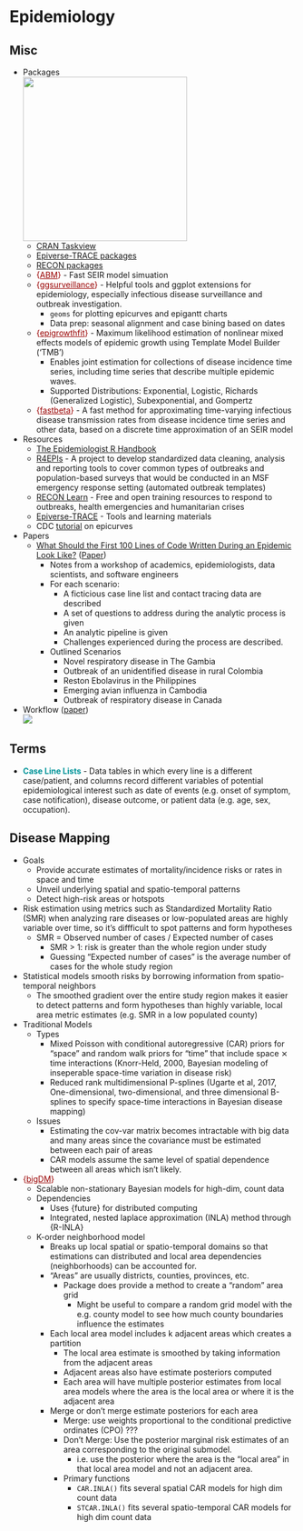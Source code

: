 # Epidemiology {#sec-epidemi .unnumbered}

## Misc {#sec-epidemi-misc .unnumbered}

-   Packages\
    ![](_resources/Epidemiology.resources/pkgs-1.png){.lightbox width="289"}
    -   [CRAN Taskview](https://cran.r-project.org/web/views/Epidemiology.html)
    -   [Epiverse-TRACE packages](https://epiverse-trace.r-universe.dev/packages)
    -   [RECON packages](https://www.repidemicsconsortium.org/projects/)
    -   [{]{style="color: #990000"}[ABM](https://github.com/junlingm/ABM){style="color: #990000"}[}]{style="color: #990000"} - Fast SEIR model simuation
    -   [{]{style="color: #990000"}[ggsurveillance](https://ggsurveillance.biostats.dev/){style="color: #990000"}[}]{style="color: #990000"} - Helpful tools and ggplot extensions for epidemiology, especially infectious disease surveillance and outbreak investigation.
        -   `geoms` for plotting epicurves and epigantt charts
        -   Data prep: seasonal alignment and case bining based on dates
    -   [{]{style="color: #990000"}[epigrowthfit](https://cran.r-project.org/web/packages/epigrowthfit/index.html){style="color: #990000"}[}]{style="color: #990000"} - Maximum likelihood estimation of nonlinear mixed effects models of epidemic growth using Template Model Builder ('TMB')
        -   Enables joint estimation for collections of disease incidence time series, including time series that describe multiple epidemic waves.
        -   Supported Distributions: Exponential, Logistic, Richards (Generalized Logistic), Subexponential, and Gompertz
    -   [{]{style="color: #990000"}[fastbeta](https://cran.r-project.org/web/packages/fastbeta/index.html){style="color: #990000"}[}]{style="color: #990000"} - A fast method for approximating time-varying infectious disease transmission rates from disease incidence time series and other data, based on a discrete time approximation of an SEIR model
-   Resources
    -   [The Epidemiologist R Handbook](https://epirhandbook.com/en/)
    -   [R4EPIs](https://r4epis.netlify.app/) - A project to develop standardized data cleaning, analysis and reporting tools to cover common types of outbreaks and population-based surveys that would be conducted in an MSF emergency response setting (automated outbreak templates)
    -   [RECON Learn](https://www.reconlearn.org/) - Free and open training resources to respond to outbreaks, health emergencies and humanitarian crises
    -   [Epiverse-TRACE](https://epiverse-trace.github.io/) - Tools and learning materials
    -   CDC [tutorial](https://www.cdc.gov/training/quicklearns/epimode/index.html) on epicurves
-   Papers
    -   [What Should the First 100 Lines of Code Written During an Epidemic Look Like?](https://epiverse-trace.github.io/posts/100days-workshop/) ([Paper](https://www.thelancet.com/journals/landig/article/PIIS2589-7500(24)00218-8/fulltext))
        -   Notes from a workshop of academics, epidemiologists, data scientists, and software engineers
        -   For each scenario:
            -   A ficticious case line list and contact tracing data are described
            -   A set of questions to address during the analytic process is given
            -   An analytic pipeline is given
            -   Challenges experienced during the process are described.
        -   Outlined Scenarios
            -   Novel respiratory disease in The Gambia
            -   Outbreak of an unidentified disease in rural Colombia
            -   Reston Ebolavirus in the Philippines
            -   Emerging avian influenza in Cambodia
            -   Outbreak of respiratory disease in Canada
-   Workflow ([paper](https://www.thelancet.com/journals/landig/article/PIIS2589-7500(24)00218-8/fulltext))\
    ![](_resources/Epidemiology.resources/workflow-1.jpg){.lightbox}

## Terms {#sec-epidemi-terms .unnumbered}

-   [**Case Line Lists**]{style="color: #009499"} - Data tables in which every line is a different case/patient, and columns record different variables of potential epidemiological interest such as date of events (e.g. onset of symptom, case notification), disease outcome, or patient data (e.g. age, sex, occupation).

## Disease Mapping {#sec-epidemi-dismap .unnumbered}

-   Goals
    -   Provide accurate estimates of mortality/incidence risks or rates in space and time
    -   Unveil underlying spatial and spatio-temporal patterns
    -   Detect high-risk areas or hotspots
-   Risk estimation using metrics such as Standardized Mortality Ratio (SMR) when analyzing rare diseases or low-populated areas are highly variable over time, so it's diffficult to spot patterns and form hypotheses
    -   SMR = Observed number of cases / Expected number of cases
        -   SMR \> 1: risk is greater than the whole region under study
        -   Guessing "Expected number of cases" is the average number of cases for the whole study region
-   Statistical models smooth risks by borrowing information from spatio-temporal neighbors
    -   The smoothed gradient over the entire study region makes it easier to detect patterns and form hypotheses than highly variable, local area metric estimates (e.g. SMR in a low populated county)
-   Traditional Models
    -   Types
        -   Mixed Poisson with conditional autoregressive (CAR) priors for "space" and random walk priors for "time" that include space ⨯ time interactions (Knorr-Held, 2000, Bayesian modeling of inseperable space-time variation in disease risk)
        -   Reduced rank multidimensional P-splines (Ugarte et al, 2017, One-dimensional, two-dimensional, and three dimensional B-splines to specify space-time interactions in Bayesian disease mapping)
    -   Issues
        -   Estimating the cov-var matrix becomes intractable with big data and many areas since the covariance must be estimated between each pair of areas
        -   CAR models assume the same level of spatial dependence between all areas which isn't likely.
-   [{]{style="color: #990000"}[bigDM](https://github.com/spatialstatisticsupna/bigDM){style="color: #990000"}[}]{style="color: #990000"}
    -   Scalable non-stationary Bayesian models for high-dim, count data
    -   Dependencies
        -   Uses {future} for distributed computing
        -   Integrated, nested laplace approximation (INLA) method through {R-INLA}
    -   K-order neighborhood model
        -   Breaks up local spatial or spatio-temporal domains so that estimations can distributed and local area dependencies (neighborhoods) can be accounted for.
        -   "Areas" are usually districts, counties, provinces, etc.
            -   Package does provide a method to create a "random" area grid
                -   Might be useful to compare a random grid model with the e.g. county model to see how much county boundaries influence the estimates
        -   Each local area model includes k adjacent areas which creates a partition
            -   The local area estimate is smoothed by taking information from the adjacent areas
            -   Adjacent areas also have estimate posteriors computed
            -   Each area will have multiple posterior estimates from local area models where the area is the local area or where it is the adjacent area
        -   Merge or don't merge estimate posteriors for each area
            -   Merge: use weights proportional to the conditional predictive ordinates (CPO) ???
            -   Don't Merge: Use the posterior marginal risk estimates of an area corresponding to the original submodel.
                -   i.e. use the posterior where the area is the "local area" in that local area model and not an adjacent area.
            -   Primary functions
                -   `CAR.INLA()` fits several spatial CAR models for high dim count data
                -   `STCAR.INLA()` fits several spatio-temporal CAR models for high dim count data
